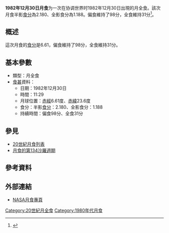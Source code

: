 {{vfd|沒有足夠的可靠資料來源能夠讓這個條目符合[[Wikipedia:關注度|Wikipedia:關注度]]中的標準|date=2022/06/02}}
{{Notability|time=2022-05-03T09:59:55+00:00}}
{{Infobox lunar eclipse
| date        = 1982年12月30日
| time        = 11:29
| nature     = 月全食
| saros       = 134
| gamma           = 0.376
| magnitude      = 半影食分：2.180<br/>全影食分：1.188
| par_duration   = 98分
| tot_duration    = 31分
| chart               = Lunar eclipse chart close-1982Dec30.png
}}
'''1982年12月30日月食'''为一次在协调世界时1982年12月30日出現的月全食。該次月食半影[[食分|食分]]為2.180、全影食分為1.188。偏食維持了98分，全食維持31分<ref name="nasa_catalog_list">{{cite web|url=http://eclipse.gsfc.nasa.gov/LEcat/LE1901-2000.html|title=Lunar Eclipses: 1901 to 2000|language=en|publisher=[[NASA|NASA]]|archiveurl=https://web.archive.org/web/20080331031357/http://eclipse.gsfc.nasa.gov/LEcat/LE1901-2000.html|archivedate=2008-03-31|deadurl=yes|accessdate=2016-09-10}}</ref>。

== 概述 ==
這次月食的[[食分|食分]]是6.61，偏食維持了98分，全食維持31分。

== 基本參數 ==
{{NoteUTC}}
* 類型：月全食
*[[食甚|食甚]]資料：
** 日期：1982年12月30日
** 時間：11:29
** 月球位置：[[赤經|赤經]]6.61度、[[赤緯|赤緯]]23.6度
** 食分：半影[[食分|食分]]：2.180、全影食分：1.188
** 持續時間：偏食98分、全食31分

== 參見 ==
{{portal box|天文學}}
* [[20世紀月食列表|20世紀月食列表]]
* [[月食的第134沙羅週期|月食的第134沙羅週期]]

== 參考資料 ==
{{reflist}}

== 外部連結 ==
* [http://eclipse.gsfc.nasa.gov/lunar.html NASA月食專頁]{{Wayback|url=http://eclipse.gsfc.nasa.gov/lunar.html |date=20181231235927 }}{{en icon}}
{{Lunar-eclipse-stub}}
{{月食}}

[[Category:20世紀月全食|Category:20世紀月全食]]
[[Category:1980年代月食|Category:1980年代月食]]